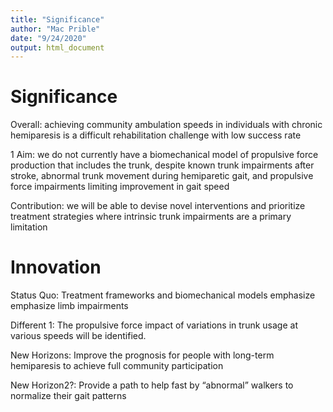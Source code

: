 ```yaml
---
title: "Significance"
author: "Mac Prible"
date: "9/24/2020"
output: html_document
---
```


# Significance

Overall: achieving community ambulation speeds in individuals with chronic hemiparesis is a difficult rehabilitation challenge with low success rate

1 Aim: we do not currently have a biomechanical model of propulsive force production that includes the trunk, despite known trunk impairments after stroke, abnormal trunk movement during hemiparetic gait, and propulsive force impairments limiting improvement in gait speed 

Contribution: we will be able to devise novel interventions and prioritize treatment strategies where intrinsic trunk impairments are a primary limitation



# Innovation

Status Quo: Treatment frameworks and biomechanical models emphasize emphasize limb impairments

Different 1: The propulsive force impact of variations in trunk usage at various speeds will be identified.

New Horizons: Improve the prognosis for people with long-term hemiparesis to achieve full community participation

New Horizon2?: Provide a path to help fast by "abnormal" walkers to normalize their gait patterns